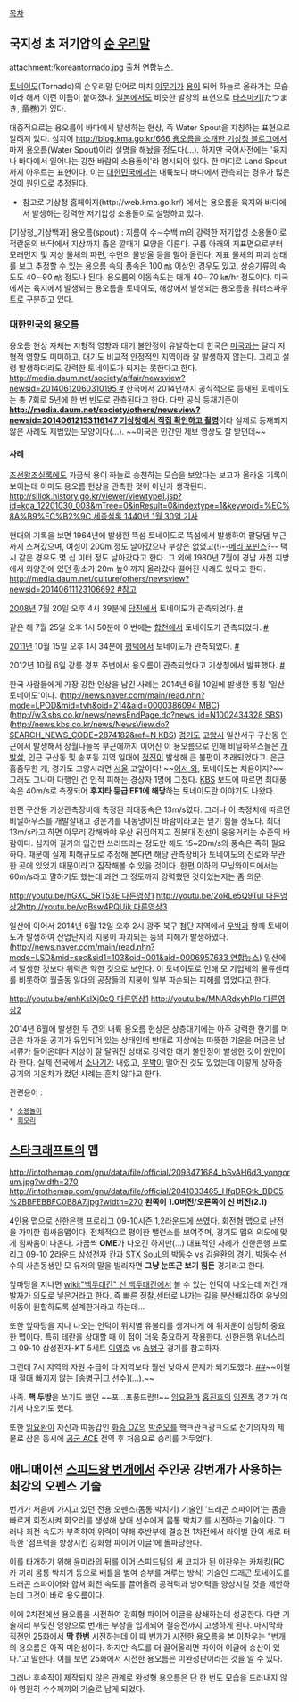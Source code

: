 [[목차]]

== 국지성 초 저기압의 [[순 우리말]] ==
attachment:/koreantornado.jpg
출처 연합뉴스.

[[토네이도]](Tornado)의 순우리말 단어로 마치 [[이무기]]가 [[용]]이 되어 하늘로 올라가는 모습이라 해서 이런 이름이 붙여졌다. [[일본]]에서도 비슷한 발상의 표현으로 [[타츠마키]](たつまき, [[용권|竜巻]])가 있다.

대중적으로는 용오름이 바다에서 발생하는 현상, 즉 Water Spout을 지칭하는 표현으로 알려져 있다. 심지어 [[http://blog.kma.go.kr/666 용오름을 소개한 기상청 블로그]]에서 마저 용오름(Water Spout)이라 설명을 해놨을 정도다(…). 하지만 국어사전에는 '육지나 바다에서 일어나는 강한 바람의 소용돌이'라 명시되어 있다. 한 마디로 Land Spout까지 아우르는 표현이다. 이는 [[대한민국]]에서는 내륙보다 바다에서 관측되는 경우가 많은 것이 원인으로 추정된다.

* 참고로 기상청 홈페이지(http://web.kma.go.kr/) 에서는 용오름을 육지와 바다에서 발생하는 강력한 저기압성 소용돌이로 설명하고 있다.
[기상청_기상백과]
용오름(spout) : 지름이 수∼수백 m의 강력한 저기압성 소용돌이로 적란운의 바닥에서 지상까지 좁은 깔때기 모양을 이룬다. 구름 아래의 지표면으로부터 모래먼지 및 지상 물체의 파편, 수면의 물방울 등을 말아 올린다. 지표 물체의 파괴 상태를 보고 추정할 수 있는 용오름 속의 풍속은 100 ㎧ 이상인 경우도 있고, 상승기류의 속도도 40∼90 ㎧ 정도나 된다. 용오름의 이동속도는 대개 40∼70 ㎞/hr 정도이다. 미국에서는 육지에서 발생되는 용오름을 토네이도, 해상에서 발생되는 용오름을 워터스파우트로 구분하고 있다.
=== 대한민국의 용오름 ===

용오름 현상 자체는 지형적 영향과 대기 불안정이 유발하는데 한국은 [[미국]]과는 달리 지형적 영향도 미미하고, 대기도 비교적 안정적인 지역이라 잘 발생하지 않는다. 그리고 설령 발생하더라도 강력한 토네이도가 되지는 못한다고 한다. [[http://media.daum.net/society/affair/newsview?newsid=20140612060310195 #]] 한국에서 2014년까지 공식적으로 등재된 토네이도는 총 7회로 5년에 한 번 빈도로 관측된다고 한다. 다만 공식 등재기준이 '''[[http://media.daum.net/society/others/newsview?newsid=20140612153116147 기상청에서 직접 확인하고 촬영]]'''이라 실제로 등재되지 않은 사례도 제법있는 모양이다(…). ~~미국은 민간인 제보 영상도 잘 받던데~~

==== 사례 ====

[[조선왕조실록]]에도 가끔씩 용이 하늘로 승천하는 모습을 보았다는 보고가 올라온 기록이 보이는데 아마도 용오름 현상을 관측한 것이 아닌가 생각된다. [[http://sillok.history.go.kr/viewer/viewtype1.jsp?id=kda_12201030_003&mTree=0&inResult=0&indextype=1&keyword=%EC%8A%B9%EC%B2%9C 세종실록 1440년 1월 30일 기사]]

현대의 기록을 보면 1964년에 발생한 뚝섬 토네이도로 뚝섬에서 발생하여 팔당댐 부근까지 스쳐갔으며, 여성이 200m 정도 날아갔으나 부상은 없었고(!)--[[메리 포핀스]]?-- 택시 같은 경우도 몇 십 미터 정도 날아갔다고 한다. 그 외에 1980년 7월에 경남 사천 지방에서 외양간에 있던 황소가 20m 높이까지 올라갔다 떨어진 사례도 있다고 한다. [[http://media.daum.net/culture/others/newsview?newsid=20140611123106692 #참고]]

[[2008년]] 7월 20일 오후 4시 39분에 [[당진]]에서 토네이도가 관측되었다. [http://blog.naver.com/rbtnddl123/60205077838 #]

같은 해 7월 25일 오후 1시 50분에 이번에는 [[합천]]에서 토네이도가 관측되었다. [http://blog.naver.com/rbtnddl123/60205078564 #]

[[2011년]] 10월 15일 오후 1시 34분에 [[평택]]에서 토네이도가 관측되었다. [http://blog.naver.com/rbtnddl123/60191614453 #]

2012년 10월 6일 강릉 경포 주변에서 용오름이 관측되었다고 기상청에서 발표했다. [http://web.kma.go.kr/notify/focus/list.jsp?bid=focus&mode=view&num=809 #]

한국 사람들에게 가장 강한 인상을 남긴 사례는 2014년 6월 10일에 발생한 통칭 '일산 토네이도'이다. ([[http://news.naver.com/main/read.nhn?mode=LPOD&mid=tvh&oid=214&aid=0000386094 MBC]]) ([[http://w3.sbs.co.kr/news/newsEndPage.do?news_id=N1002434328 SBS]]) ([[http://news.kbs.co.kr/news/NewsView.do?SEARCH_NEWS_CODE=2874182&ref=N KBS]]) [[경기도]] [[고양]]시 일산서구 구산동 인근에서 발생해서 장월나들목 부근에까지 이어진 이 용오름으로 인해 비닐하우스들은 [[개발살]], 인근 구산동 및 송포동 지역 일대에 [[정전]]이 발생해 큰 불편이 초래되었다고. 은근 흠좀무한 게, 경기도 고양시라면 [[서울]] 코앞이다! ~~[[어서 와]], 토네이도는 처음이지?~~ 그래도 그나마 다행인 건 인적 피해는 경상자 1명에 그쳤다. [[KBS]] 보도에 따르면 최대풍속은 40m/s로 측정되어 '''후지타 등급 EF1에 해당'''하는 토네이도란 이야기도 나왔다.

한편 구산동 기상관측장비에 측정된 최대풍속은 13m/s였다. 그러나 이 측정치에 따르면 비닐하우스를 개발살내고 경운기를 내동댕이친 바람이라고는 믿기 힘들 정도다.  최대 13m/s라고 하면 아무리 강해봐야 우산 뒤집어지고 전봇대 전선이 웅웅거리는 수준의 바람이다. 심지어 길가의 입간판 쓰러뜨리는 정도만 해도 15~20m/s의 풍속은 족히 필요하다. 때문에 실제 피해규모로 추정해 본다면 해당 관측장비가 토네이도의 진로와 무관한 곳에 있었기 때문이라고 짐작해볼 수 있을 것이다. 한편 이하의 모닝와이드에서는 60m/s라고 말하기도 했는데 과연 그 정도까지 강력했던 것이었는지는 좀 의문.

{{{#!html
<iframe width="560" height="315" src="//www.youtube.com/embed/-Gi1ohBI1d8" frameborder="0" allowfullscreen></iframe>}}}
[[http://youtu.be/hGXC_5RT53E 다른영상1]] [[http://youtu.be/2oRLe5Q9TuI 다른영상2]][[http://youtu.be/vqBsw4PQUik 다른영상3]]

일산에 이어서 2014년 6월 12일 오후 2시 광주 북구 첨단 지역에서 [[우박]]과 함께 토네이도가 발생하여 산업단지의 지붕이 파괴되는 등의 피해가 발생하였다. ([[http://news.naver.com/main/read.nhn?mode=LSD&mid=sec&sid1=103&oid=001&aid=0006957633 연합뉴스]]) 일산에서 발생한 것보다 위력은 약한 것으로 보인다. 이 토네이도로 인해 모 기업체의 물류센터를 비롯하여 월출동 일대의 공장들의 지붕이 일부 파손되는 피해를 입었다고 한다.

{{{#!html
<iframe width="560" height="315" src="//www.youtube.com/embed/fEsjo-Y20n4" frameborder="0" allowfullscreen></iframe>}}}

[[http://youtu.be/enhKslXj0cQ 다른영상1]] [[http://youtu.be/MNARdxyhPlo 다른영상2]]

2014년 6월에 발생한 두 건의 내륙 용오름 현상은 상층대기에는 아주 강력한 한기를 머금은 차가운 공기가 유입되어 있는 상태인데 반대로 지상에는 따뜻한 기운을 머금은 남서류가 들어온데다 지상이 잘 달궈진 상태로 강력한 대기 불안정이 발생한 것이 원인이라 한다. 실제 전국에서 [[소나기]]가 내렸고, [[우박]]이 떨어진 것도 있었는데 이렇게 상하층 공기의 기온차가 컸던 사례는 흔치 않다고 한다.

관련용어 : 

 * [[소용돌이]]
 * [[회오리]]
== [[스타크래프트]]의 맵 ==
http://intothemap.com/gnu/data/file/official/2093471684_bSvAH6d3_yongorum.jpg?width=270 http://intothemap.com/gnu/data/file/official/2041033465_HfqDRGtk_BDC5%2BBFEBBFC0B8A7.jpg?width=270
'''왼쪽이 1.0버전/오른쪽이 신 버전(2.1)'''

4인용 맵으로 신한은행 프로리그 09-10시즌 1,2라운드에 쓰였다. 회전형 맵으로 난전을 가미한 힘싸움맵이다. 전체적으로 평이한 밸런스를 보여주며, 경기도 맵의 의도에 맞게 힘싸움이 나온다. 가끔씩 '''OME'''가 나오긴 하지만(...) 대표적인 사례가 신한은행 프로리그 09-10 2라운드 [[삼성전자 칸]]과 [[STX SouL]]의 [[박동수]] vs [[김윤환]]의 경기. [[박동수]] 선수의 사촌동생인 모 유저의 말을 빌리자면 '''그냥 눈뜨곤 보기 힘든''' 경기라고 한다.

앞마당을 지나면 [[wiki:"백두대간" 신 백두대간]]에서 볼 수 있는 언덕이 나오는데 저건 개발자가 의도로 넣은거라고 한다. 즉 빠른 정찰,센터로 나가는 길을 분산배치하여 유닛의 이동이 원할하도록 설계한거라고 하는데...

또한 앞마당을 지나 나오는 언덕이 위치별 유불리를 생겨나게 해 위치운이 상당히 중요한 맵이다. 특히 테란을 상대할 때 이 점이 더욱 중요하게 작용한다. 신한은행 위너스리그 09-10 삼성전자-KT 5세트 [[이영호]] vs [[송병구]] 경기를 참고하자.

그런데 7시 지역의 자원 수급이 타 지역보다 훨씬 낮아서 문제가 되기도했다. [http://www.dt.co.kr/contents.html?article_no=2010020102019922734002 ##]~~이럴 때 절대 빠지지 않는 [송병구|그 선수](...).~~

사족. '''핵 두방'''을 쏘기도 했던 ~~포...포풍드랍!!~~ [[임요환]]과 [[홍진호]]의 [[임진록]] 경기가 여기서 나오기도 했다.

또한 [[임요환]]이 자신과 띠동갑인 [[화승 OZ]]의 [[박준오]]를 핵ㅋ관ㅋ광ㅋ으로 전기의자의 제물로 삼은 동시에 [[공군 ACE]] 전역 후 처음으로 승리를 거두었다.

== 애니매이션 [[스피드왕 번개]]에서 주인공 강번개가 사용하는 최강의 오펜스 기술 ==

번개가 처음에 가지고 있던 전용 오펜스(몸통 박치기) 기술인 '드래곤 스파이어'는 몸을 빠르게 회전시켜 회오리를 생성해 상대 선수에게 몸통 박치기를 시전하는 기술이다. 그러나 회전 속도가 부족하여 위력이 약해 후반부에 결승전 1차전에서 라이벌 칸이 새로 터득한 '점프력을 향상시킨 강화형 파이어 이글'에 돌파당한다.

이를 타개하기 위해 윤미라의 뒤를 이어 스피드팀의 새 코치가 된 이찬우는 카체킹(RC 카 끼리 몸통 박치기 등으로 배틀을 벌여 승부를 겨루는 방식) 기술인 드래곤 토네이도를 드래곤 스파이어와 합쳐 회전 속도를 끌어올려 공격력과 방어력을 향상시킬 것을 제안하는데 그것이 바로 용오름이다.

이에 2차전에선 용오름을 시전하여 강화형 파이어 이글을 상쇄하는데 성공한다. 다만 기술끼리 부딪친 영향으로 번개는 부상을 입게되어 결승전까지 고생하게 된다. 마지막화 직전인 25화에서 '''딱 한번''' 시전하는데 이 때 번개가 시전한 용오름을 본 이찬우는 "번개의 용오름은 아직 미완성이다. 하지만 속도를 더 끌어올리면 파이어 이글에 승산이 있다."고 말한다. 이를 보면 25화에서 시전한 용오름은 미완성판이라는 것을 알 수 있다.

그러나 후속작이 제작되지 않은 관계로 완성형 용오름은 단 한 번도 모습을 드러내지 않아 영원히 수수께끼의 기술로 남게 되었다.
